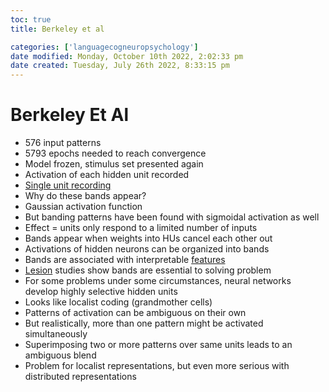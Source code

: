 ```yaml
---
toc: true
title: Berkeley et al

categories: ['languagecogneuropsychology']
date modified: Monday, October 10th 2022, 2:02:33 pm
date created: Tuesday, July 26th 2022, 8:33:15 pm
---
```


# Berkeley Et Al
- 576 input patterns
- 5793 epochs needed to reach convergence
- Model frozen, stimulus set presented again
- Activation of each hidden unit recorded
- [Single unit recording](Single%20unit%20recording.qmd)
- Why do these bands appear?
- Gaussian activation function
- But banding patterns have been found with sigmoidal activation as well
- Effect = units only respond to a limited number of inputs
- Bands appear when weights into HUs cancel each other out
- Activations of hidden neurons can be organized into bands
- Bands are associated with interpretable [features](Features.qmd)
- [Lesion](Lesion.qmd) studies show bands are essential to solving problem
- For some problems under some circumstances, neural networks develop highly selective hidden units
- Looks like localist coding (grandmother cells)
- Patterns of activation can be ambiguous on their own
- But realistically, more than one pattern might be activated simultaneously
- Superimposing two or more patterns over same units leads to an ambiguous blend
- Problem for localist representations, but even more serious with distributed representations



